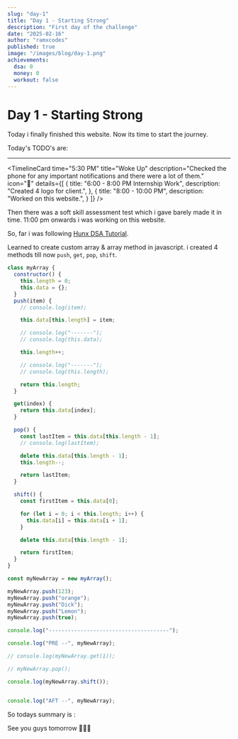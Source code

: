 ```yaml
---
slug: "day-1"
title: "Day 1 - Starting Strong"
description: "First day of the challenge"
date: "2025-02-16"
author: "ramxcodes"
published: true
image: "/images/blog/day-1.png"
achievements:
  dsa: 0
  money: 0
  workout: false
---
```


# Day 1 - Starting Strong

Today i finally finished this website. Now its time to start the journey.

Today's TODO's are:

<Todo title="Complete the website" status="TODO" />
<Todo title="SS-VI assessment test" status="TODO" />
<Todo title="Internship work" status="TODO" />
<Todo title="Do some DSA" status="TODO" />


---

<TimelineCard 
  time="5:30 PM" 
  title="Woke Up" 
  description="Checked the phone for any important notifications and there were a lot of them." 
  icon="🌅"
  details={[
    { 
      title: "6:00 - 8:00 PM Internship Work", 
      description: "Created 4 logo for client.", 
    },
    { 
      title: "8:00 - 10:00 PM", 
      description: "Worked on this website.", 
    }
  ]}
/>

Then there was a soft skill assessment test which i gave barely made it in time.
11:00 pm onwards i was working on this website. 

So, far i was following [Hunx DSA Tutorial](https://www.youtube.com/@huxnwebdev).

Learned to create custom array & array method in javascript.
i created 4 methods till now `push`, `get`, `pop`, `shift`.

```javascript
class myArray {
  constructor() {
    this.length = 0;
    this.data = {};
  }
  push(item) {
    // console.log(item);

    this.data[this.length] = item;

    // console.log("-------");
    // console.log(this.data);

    this.length++;

    // console.log("-------");
    // console.log(this.length);

    return this.length;
  }

  get(index) {
    return this.data[index];
  }

  pop() {
    const lastItem = this.data[this.length - 1];
    // console.log(lastItem);

    delete this.data[this.length - 1];
    this.length--;

    return lastItem;
  }

  shift() {
    const firstItem = this.data[0];

    for (let i = 0; i < this.length; i++) {
      this.data[i] = this.data[i + 1];
    }

    delete this.data[this.length - 1];

    return firstItem;
  }
}

const myNewArray = new myArray();

myNewArray.push(123);
myNewArray.push("orange");
myNewArray.push("Dick");
myNewArray.push("Lemon");
myNewArray.push(true);

console.log("--------------------------------------");

console.log("PRE --", myNewArray);

// console.log(myNewArray.get(1));

// myNewArray.pop();

console.log(myNewArray.shift());


console.log("AFT --", myNewArray);

```
<Todo title="Complete the website" status="completed" />
<Todo title="SS-VI assessment test" status="completed" />
<Todo title="Internship work" status="completed" />
<Todo title="Do some DSA" status="failed" />

So todays summary is :

<Activity dsa={0} money={0} workout={false} />

See you guys tomorrow 🙋🏻‍♂️